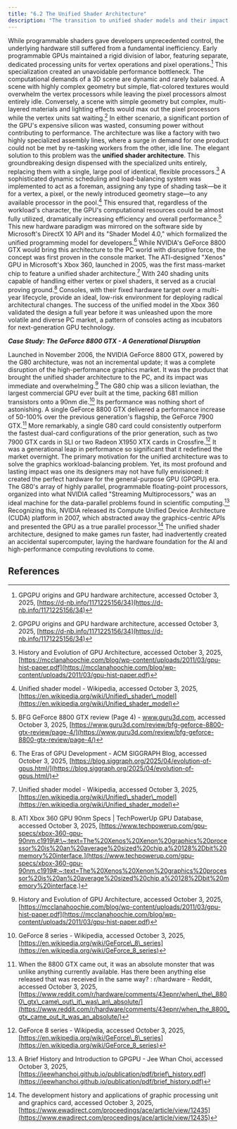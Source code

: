 ```yaml
---
title: "6.2 The Unified Shader Architecture"
description: "The transition to unified shader models and their impact on GPU flexibility and performance."
---
```

While programmable shaders gave developers unprecedented control, the underlying hardware still suffered from a fundamental inefficiency. Early programmable GPUs maintained a rigid division of labor, featuring separate, dedicated processing units for vertex operations and pixel operations.[^4] This specialization created an unavoidable performance bottleneck.
The computational demands of a 3D scene are dynamic and rarely balanced. A scene with highly complex geometry but simple, flat-colored textures would overwhelm the vertex processors while leaving the pixel processors almost entirely idle. Conversely, a scene with simple geometry but complex, multi-layered materials and lighting effects would max out the pixel processors while the vertex units sat waiting.[^4] In either scenario, a significant portion of the GPU's expensive silicon was wasted, consuming power without contributing to performance. The architecture was like a factory with two highly specialized assembly lines, where a surge in demand for one product could not be met by re-tasking workers from the other, idle line.
The elegant solution to this problem was the **unified shader architecture**. This groundbreaking design dispensed with the specialized units entirely, replacing them with a single, large pool of identical, flexible processors.[^1] A sophisticated dynamic scheduling and load-balancing system was implemented to act as a foreman, assigning any type of shading task—be it for a vertex, a pixel, or the newly introduced geometry stage—to any available processor in the pool.[^14] This ensured that, regardless of the workload's character, the GPU's computational resources could be almost fully utilized, dramatically increasing efficiency and overall performance.[^15] This new hardware paradigm was mirrored on the software side by Microsoft's DirectX 10 API and its "Shader Model 4.0," which formalized the unified programming model for developers.[^9]
While NVIDIA's GeForce 8800 GTX would bring this architecture to the PC world with disruptive force, the concept was first proven in the console market. The ATI-designed "Xenos" GPU in Microsoft's Xbox 360, launched in 2005, was the first mass-market chip to feature a unified shader architecture.[^14] With 240 shading units capable of handling either vertex or pixel shaders, it served as a crucial proving ground.[^18] Consoles, with their fixed hardware target over a multi-year lifecycle, provide an ideal, low-risk environment for deploying radical architectural changes. The success of the unified model in the Xbox 360 validated the design a full year before it was unleashed upon the more volatile and diverse PC market, a pattern of consoles acting as incubators for next-generation GPU technology.

***Case Study: The GeForce 8800 GTX \- A Generational Disruption***

Launched in November 2006, the NVIDIA GeForce 8800 GTX, powered by the G80 architecture, was not an incremental update; it was a complete disruption of the high-performance graphics market. It was the product that brought the unified shader architecture to the PC, and its impact was immediate and overwhelming.[^1] The G80 chip was a silicon leviathan, the largest commercial GPU ever built at the time, packing 681 million transistors onto a 90nm die.[^19]
Its performance was nothing short of astonishing. A single GeForce 8800 GTX delivered a performance increase of 50-100% over the previous generation's flagship, the GeForce 7900 GTX.[^20] More remarkably, a single G80 card could consistently outperform the fastest dual-card configurations of the prior generation, such as two 7900 GTX cards in SLI or two Radeon X1950 XTX cards in Crossfire.[^19] It was a generational leap in performance so significant that it redefined the market overnight.
The primary motivation for the unified architecture was to solve the graphics workload-balancing problem. Yet, its most profound and lasting impact was one its designers may not have fully envisioned: it created the perfect hardware for the general-purpose GPU (GPGPU) era. The G80's array of highly parallel, programmable floating-point processors, organized into what NVIDIA called "Streaming Multiprocessors," was an ideal machine for the data-parallel problems found in scientific computing.[^22] Recognizing this, NVIDIA released its Compute Unified Device Architecture (CUDA) platform in 2007, which abstracted away the graphics-centric APIs and presented the GPU as a true parallel processor.[^5] The unified shader architecture, designed to make games run faster, had inadvertently created an accidental supercomputer, laying the hardware foundation for the AI and high-performance computing revolutions to come.

## References

[^1]: History and Evolution of GPU Architecture, accessed October 3, 2025, [https://mcclanahoochie.com/blog/wp-content/uploads/2011/03/gpu-hist-paper.pdf](https://mcclanahoochie.com/blog/wp-content/uploads/2011/03/gpu-hist-paper.pdf)
[^4]: GPGPU origins and GPU hardware architecture, accessed October 3, 2025, [https://d-nb.info/1171225156/34](https://d-nb.info/1171225156/34)
[^5]: The development history and applications of graphic processing unit and graphics card, accessed October 3, 2025, [https://www.ewadirect.com/proceedings/ace/article/view/12435](https://www.ewadirect.com/proceedings/ace/article/view/12435)
[^9]: The Eras of GPU Development - ACM SIGGRAPH Blog, accessed October 3, 2025, [https://blog.siggraph.org/2025/04/evolution-of-gpus.html/](https://blog.siggraph.org/2025/04/evolution-of-gpus.html/)
[^14]: Unified shader model - Wikipedia, accessed October 3, 2025, [https://en.wikipedia.org/wiki/Unified\_shader\_model](https://en.wikipedia.org/wiki/Unified_shader_model)
[^15]: BFG GeForce 8800 GTX review (Page 4) - www.guru3d.com, accessed October 3, 2025, [https://www.guru3d.com/review/bfg-geforce-8800-gtx-review/page-4/](https://www.guru3d.com/review/bfg-geforce-8800-gtx-review/page-4/)
[^18]: ATI Xbox 360 GPU 90nm Specs | TechPowerUp GPU Database, accessed October 3, 2025, [https://www.techpowerup.com/gpu-specs/xbox-360-gpu-90nm.c1919\#:\~:text=The%20Xenos%20Xenon%20graphics%20processor%20is%20an%20average%20sized%20chip,a%20128%2Dbit%20memory%20interface.](https://www.techpowerup.com/gpu-specs/xbox-360-gpu-90nm.c1919#:~:text=The%20Xenos%20Xenon%20graphics%20processor%20is%20an%20average%20sized%20chip,a%20128%2Dbit%20memory%20interface.)
[^19]: GeForce 8 series - Wikipedia, accessed October 3, 2025, [https://en.wikipedia.org/wiki/GeForce\_8\_series](https://en.wikipedia.org/wiki/GeForce_8_series)
[^20]: When the 8800 GTX came out, it was an absolute monster that was unlike anything currently available. Has there been anything else released that was received in the same way? : r/hardware - Reddit, accessed October 3, 2025, [https://www.reddit.com/r/hardware/comments/43epnr/when\_the\_8800\_gtx\_came\_out\_it\_was\_an\_absolute/](https://www.reddit.com/r/hardware/comments/43epnr/when_the_8800_gtx_came_out_it_was_an_absolute/)
[^22]: A Brief History and Introduction to GPGPU - Jee Whan Choi, accessed October 3, 2025, [https://jeewhanchoi.github.io/publication/pdf/brief\_history.pdf](https://jeewhanchoi.github.io/publication/pdf/brief_history.pdf)
